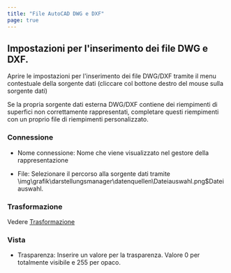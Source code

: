 ```yaml
---
title: "File AutoCAD DWG e DXF"
page: true
---
```

## Impostazioni per l&#39;inserimento dei file DWG e DXF.

Aprire le impostazioni per l&#39;inserimento dei file DWG/DXF tramite il menu contestuale della sorgente dati (cliccare col bottone destro del mouse sulla sorgente dati)

<Success>
Se la propria sorgente dati esterna DWG/DXF contiene dei riempimenti di superfici non correttamente rappresentati, completare questi riempimenti con un proprio file di riempimenti personalizzato. 
</Success>


###  Connessione

-  Nome connessione: Nome che viene visualizzato nel gestore della rappresentazione 

-  File: Selezionare il percorso alla sorgente dati tramite<Image>\img\grafik\darstellungsmanager\datenquellen\Dateiauswahl.png$Dateiauswahl</Image>.




###  Trasformazione
Vedere [Trasformazione](../../darstellungsmanager/datenquellen/transformation)


###  Vista

- <Bold> Trasparenza: </Bold>  Inserire un valore per la trasparenza. Valore 0 per totalmente visibile e 255 per opaco. 




